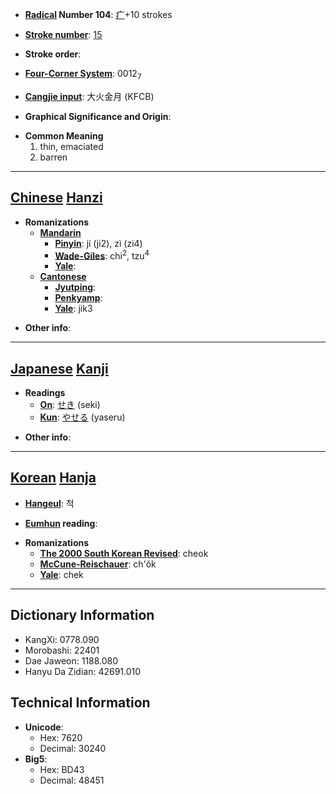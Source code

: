 * '''[[Wiktionary:Chinese radical index| Radical]] Number 104''': [[Wiktionary:Chinese radical index 疒|疒]]+10 strokes

* '''[[Wiktionary:Chinese total strokes index|Stroke number]]''': [[Wiktionary:Chinese total strokes index 15|15]]

* '''Stroke order''': 

* '''[[Wiktionary:Chinese four corner index|Four-Corner System]]''': 0012<sub>7</sub>

* '''[[Wiktionary:Chinese Cangjie index|Cangjie input]]''': 大火金月 (KFCB)

* '''Graphical Significance and Origin''': 

* '''Common Meaning'''
*#thin, emaciated
*# barren


----

== [[Chinese]] [[Hanzi]] ==

* '''Romanizations'''
** '''[[Mandarin]]'''
*** '''[[Pinyin]]''': jí (ji2), zì (zi4)
*** '''[[Wade-Giles]]''': chi<sup>2</sup>, tzu<sup>4</sup>
*** '''[[Yale]]''': 
** '''[[Cantonese]]'''
*** '''[[Jyutping]]''':
*** '''[[Penkyamp]]''': 
*** '''[[Yale]]''': jik3

* '''Other info''': 

----

== [[Japanese]] [[Kanji]] ==

* '''Readings'''
** '''[[On]]''': [[せき]] (seki)
** '''[[Kun]]''': [[やせる]] (yaseru)

* '''Other info''':  

----

== [[Korean]] [[Hanja]] ==

* '''[[Hangeul]]''': 척

* '''[[Eumhun]] reading''': 

* '''Romanizations'''
** '''[[The 2000 South Korean Revised Romanization|The 2000 South Korean Revised]]''': cheok
** '''[[McCune-Reischauer]]''': ch'ŏk
** '''[[Yale]]''': chek

----

== Dictionary Information ==

* KangXi: 0778.090
* Morobashi: 22401
* Dae Jaweon: 1188.080
* Hanyu Da Zidian: 42691.010

== Technical Information ==

* '''Unicode''':
** Hex: 7620
** Decimal: 30240
* '''Big5''':
** Hex: BD43
** Decimal: 48451